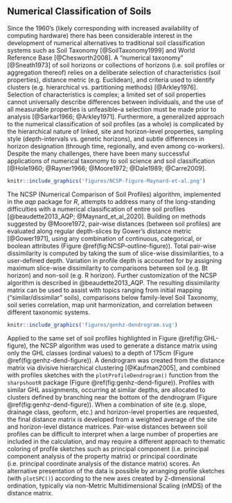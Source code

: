 
<!-- ~ 800 words -->
## Numerical Classification of Soils

Since the 1960's (likely corresponding with increased availability of computing hardware) there has been considerable interest in the development of numerical alternatives to traditional soil classification systems such as Soil Taxonomy [@SoilTaxonomy1999] and World Reference Base [@Chesworth2008]. A "numerical taxonomy" [@Sneath1973] of soil horizons or collections of horizons (i.e. soil profiles or aggregation thereof) relies on a deliberate selection of characteristics (soil properties), distance metric (e.g. Euclidean), and criteria used to identify clusters (e.g. hierarchical vs. partitioning methods) [@Arkley1976]. Selection of characteristics is complex; a limited set of soil properties cannot universally describe differences between individuals, and the use of all measurable properties is unfeasible--a selection must be made prior to analysis [@Sarkar1966; @Arkley1971]. Furthermore, a generalized approach to the numerical classification of soil profiles (as a whole) is complicated by the hierarchical nature of linked, site and horizon-level properties, sampling style (depth-intervals vs. genetic horizons), and subtle differences in horizon designation (through time, regionally, and even among co-workers). Despite the many challenges, there have been many successful applications of numerical taxonomy to soil science and soil classification [@Hole1960; @Rayner1966; @Moore1972; @Dale1989; @Carre2009].

```r
knitr::include_graphics('figures/NCSP-figure-Maynard-et-al.png')
```

<!-- note that we are using the new name here -->
The NCSP (Numerical Comparison of Soil Profiles) algorithm, implemented in the *aqp* package for *R*, attempts to address many of the long-standing difficulties with a numerical classification of entire soil profiles [@beaudette2013_AQP; @Maynard_et_al_2020]. Building on methods suggested by @Moore1972, pair-wise distances (between soil profiles) are evaluated along regular depth-slices by Gower's distance metric [@Gower1971], using any combination of continuous, categorical, or boolean attributes (Figure \@ref(fig:NCSP-outline-figure)). Total pair-wise dissimilarity is computed by taking the sum of slice-wise dissimilarities, to a user-defined depth. Variation in profile depth is accounted for by assigning maximum slice-wise dissimilarity to comparisons between soil (e.g. Bt horizon) and non-soil (e.g. R horizon). Further customization of the NCSP algorithm is described in @beaudette2013_AQP. The resulting dissimilarity matrix can be used to assist with topics ranging from initial mapping ("similar/dissimilar" soils), comparisons below family-level Soil Taxonomy, soil series correlation, map unit harmonization, and correlation between different taxonomic systems.


```r
knitr::include_graphics('figures/genhz-dendrogram.svg')
```

Applied to the same set of soil profiles highlighted in Figure \@ref(fig:GHL-figure), the NCSP algorithm was used to generate a distance matrix using only the GHL classes (ordinal values) to a depth of 175cm (Figure \@ref(fig:genhz-dend-figure)). A dendrogram was created from the distance matrix via divisive hierarchical clustering [@Kaufman2005], and combined with profiles sketches with the `plotProfileDendrogram()` function from the `sharpshootR` package (Figure \@ref(fig:genhz-dend-figure)). Profiles with similar GHL assignments, occurring at similar depths, are allocated to clusters defined by branching near the bottom of the dendrogram (Figure \@ref(fig:genhz-dend-figure)). When a combination of site (e.g. slope, drainage class, geoform, etc.) and horizon-level properties are requested, the final distance matrix is developed from a weighted average of the site and horizon-level distance matrices. Pair-wise distances between soil profiles can be difficult to interpret when a large number of properties are included in the calculation, and may require a different approach to thematic coloring of profile sketches such as principal component (i.e. principal component analysis of the property matrix) or principal coordinate (i.e. principal coordinate analysis of the distance matrix) scores. An alternative presentation of the data is possible by arranging profile sketches (with `plotSPC()`) according to the new axes created by 2-dimensional ordination, typically via non-Metric Multidimensional Scaling (nMDS) of the distance matrix.




